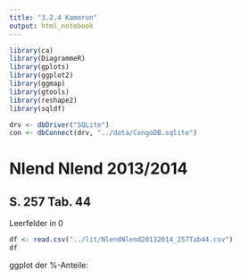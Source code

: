 ```yaml
---
title: "3.2.4 Kamerun"
output: html_notebook
---
```


```r
library(ca)
library(DiagrammeR)
library(gplots)
library(ggplot2)
library(ggmap)
library(gtools)
library(reshape2)
library(sqldf)

drv <- dbDriver("SQLite")
con <- dbConnect(drv, "../data/CongoDB.sqlite")
```


# Nlend Nlend 2013/2014

## S. 257 Tab. 44

Leerfelder in 0

```r
df <- read.csv("../lit/NlendNlend20132014_257Tab44.csv")
df
```

ggplot der %-Anteile:

```r

```

